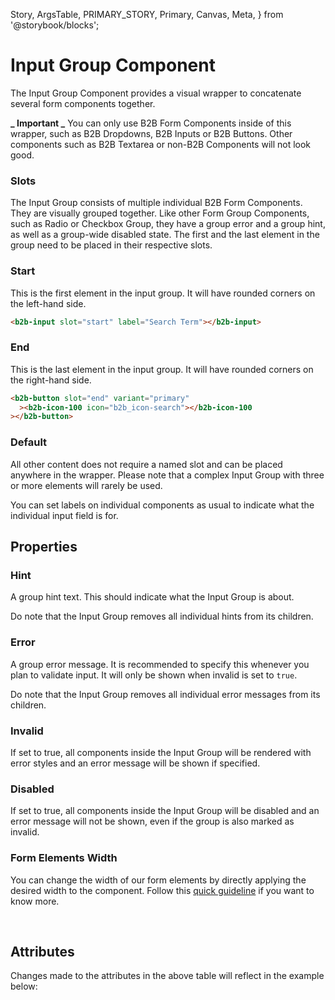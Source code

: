   Story,
  ArgsTable,
  PRIMARY_STORY,
  Primary,
  Canvas,
  Meta,
} from '@storybook/blocks';


<Meta of={InputGroupStories} />

# Input Group Component

<Canvas columns={3} withSource="open" withToolbar={false}>
  <Story id="components-form-input-group--story-010-default" />
</Canvas>

The Input Group Component provides a visual wrapper to concatenate several form components together.

**_ Important _** You can only use B2B Form Components inside of this wrapper, such as
B2B Dropdowns, B2B Inputs or B2B Buttons. Other components such as B2B Textarea or non-B2B Components will not look good.

### Slots

The Input Group consists of multiple individual B2B Form Components. They are visually grouped together.
Like other Form Group Components, such as Radio or Checkbox Group, they have a group error and a group hint,
as well as a group-wide disabled state. The first and the last element in the group need to be placed in their
respective slots.

### Start

This is the first element in the input group. It will have rounded corners on the left-hand side.

```html
<b2b-input slot="start" label="Search Term"></b2b-input>
```

### End

This is the last element in the input group. It will have rounded corners on the right-hand side.

```html
<b2b-button slot="end" variant="primary"
  ><b2b-icon-100 icon="b2b_icon-search"></b2b-icon-100
></b2b-button>
```

### Default

All other content does not require a named slot and can be placed anywhere in the wrapper.
Please note that a complex Input Group with three or more elements will rarely be used.

<Canvas columns={3} withSource="open" withToolbar={false}>
  <Story id="components-form-input-group--story-040-complex" />
</Canvas>

You can set labels on individual components as usual to indicate what the individual input field is for.

## Properties

### Hint

A group hint text. This should indicate what the Input Group is about.

Do note that the Input Group removes all individual hints from its children.

### Error

A group error message. It is recommended to specify this whenever you plan to validate input.
It will only be shown when invalid is set to `true`.

Do note that the Input Group removes all individual error messages from its children.

### Invalid

If set to true, all components inside the Input Group will be rendered with error styles
and an error message will be shown if specified.

### Disabled

If set to true, all components inside the Input Group will be disabled and an error message
will not be shown, even if the group is also marked as invalid.

### Form Elements Width

You can change the width of our form elements by directly applying the desired width to the component. Follow
this [quick guideline](?path=/story/guidelines-form-usage--page#form-elements-width) if you want to know more.

<br />

## Attributes

<ArgsTable story={PRIMARY_STORY} />
Changes made to the attributes in the above table will reflect in the example below:
<Primary />
